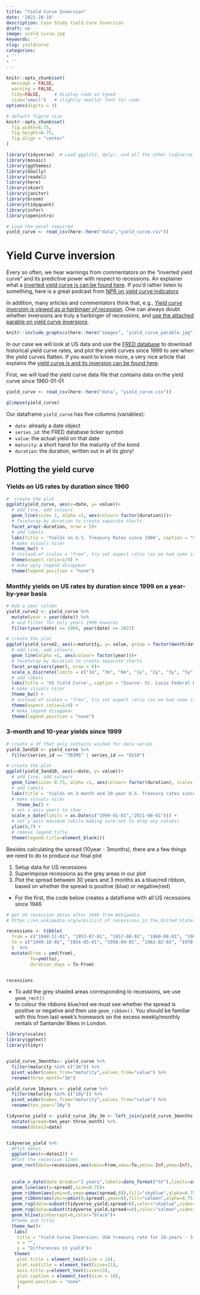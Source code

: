 ```yaml
---
title: "Yield Curve Inversion"
date: '2021-10-19'
description: Case Study Yield Cure Inversion
draft: no
image: yield_curve.jpg
keywords: ''
slug: yieldcurve
categories:
- ''
- ''
---
```



```r
knitr::opts_chunk$set(
  message = FALSE, 
  warning = FALSE,
  tidy=FALSE,     # display code as typed
  size="small")   # slightly smaller font for code
options(digits = 3)

# default figure size
knitr::opts_chunk$set(
  fig.width=6.75, 
  fig.height=6.75,
  fig.align = "center"
)

```


```r
library(tidyverse)  # Load ggplot2, dplyr, and all the other tidyverse packages
library(mosaic)
library(ggthemes)
library(GGally)
library(readxl)
library(here)
library(skimr)
library(janitor)
library(broom)
library(tidyquant)
library(infer)
library(openintro)
```
```r
# Load the excel required
yield_curve <- read_csv(here::here("data","yield_curve.csv"))
```


# Yield Curve inversion

Every so often, we hear warnings from commentators on the "inverted yield curve" and its predictive power with respect to recessions. An explainer what a [inverted yield curve is can be found here](https://www.reuters.com/article/us-usa-economy-yieldcurve-explainer/explainer-what-is-an-inverted-yield-curve-idUSKBN1O50GA). If you'd rather listen to something, here is a great podcast from [NPR on yield curve indicators](https://www.podbean.com/media/share/dir-4zgj9-6aefd11)

In addition, many articles and commentators think that, e.g., [*Yield curve inversion is viewed as a harbinger of recession*](https://www.bloomberg.com/news/articles/2019-08-14/u-k-yield-curve-inverts-for-first-time-since-financial-crisis). One can always doubt whether inversions are truly a harbinger of recessions, and [use the attached parable on yield curve inversions](https://twitter.com/5_min_macro/status/1161627360946511873).


```r
knitr::include_graphics(here::here("images", "yield_curve_parable.jpg"), error = FALSE)
```


In our case we will look at US data and use the [FRED database](https://fred.stlouisfed.org/) to download historical yield curve rates, and plot the yield curves since 1999 to see when the yield curves flatten. If you want to know more, a very nice article that explains the [yield curve is and its inversion can be found here](https://fredblog.stlouisfed.org/2018/10/the-data-behind-the-fear-of-yield-curve-inversions/). 

First, we will load the yield curve data file that contains data on the yield curve since 1960-01-01

```r

yield_curve <- read_csv(here::here("data", "yield_curve.csv"))

glimpse(yield_curve)
```

Our dataframe `yield_curve` has five columns (variables):

- `date`: already a date object
- `series_id`: the FRED database ticker symbol
- `value`: the actual yield on that date
- `maturity`: a short hand for the maturity of the bond
- `duration`: the duration, written out in all its glory!


## Plotting the yield curve

### Yields on US rates by duration since 1960

```r
#  create the plot
ggplot(yield_curve, aes(x=date, y= value))+
  # add line, add colours
  geom_line(size= 1, alpha =1, aes(colour= factor(duration)))+
  # facetwrap by duration to create separate charts
  facet_wrap(~duration, nrow = 5)+
  # add labels
  labs(title = 'Yields on U.S. Treasury Rates since 1960', caption = "Source: St. Louis Federal Reserve Economic Database (FRED)", y = "%", x="") +
  # make visuals nicer
  theme_bw() + 
  # instead of scales = "free", try set aspect ratio (as we had some issues dispalying)
  theme(aspect.ratio=1/8) +
  # make ugly legend disappear
  theme(legend.position = "none")
```



### Monthly yields on US rates by duration since 1999 on a year-by-year basis

```r
# Add a year column
yield_curve2 <- yield_curve %>%
  mutate(year = year(date)) %>%
  # and filter for only years 1999 onwards
  filter(year(date) >= 1999, year(date) <= 2021) 

# create the plot
ggplot(yield_curve2, aes(x=maturity, y= value, group = factor(month(date))))+
  # add line, add colours
  geom_line(alpha =1, aes(colour= factor(year)))+
  # facetwrap by duration to create separate charts
  facet_wrap(vars(year), nrow = 6)+
  scale_x_discrete(limits = c("1m", "3m", "6m", "1y", "2y", "3y", "5y", "7y", "10y", "20y", "30y"))+
  # add labels
  labs(title = 'US Yield Curve', caption = "Source: St. Louis Federal Reserve Economic Database (FRED)", y = "Yield (%)", x="Maturity") +
  # make visuals nicer
  theme_bw() + 
  # instead of scales = "free", try set aspect ratio (as we had some issues dispalying)
  theme(aspect.ratio=1/4) +
  # make legend disappear
  theme(legend.position = "none")
```


### 3-month and 10-year yields since 1999


```r
# create a df that only contains wished for data series
yield_3and10 <- yield_curve %>%
  filter(series_id == "TB3MS" | series_id == "GS10")

# create the plot
ggplot(yield_3and10, aes(x=date, y= value))+
  # add line, add colours
  geom_line(size= 0.75, alpha =1, aes(colour= factor(duration), scales = "free"))+
  # add labels
  labs(title = 'Yields on 3-month and 10-year U.S. Treasury rates since 1999', caption = "Source: St. Louis Federal Reserve Economic Database (FRED)", y = "%", x="") +
  # make visuals nicer
    theme_bw() + 
  # set x axis years to show
  scale_x_date(limits = as.Date(c("1999-01-01","2021-08-01"))) +
  # set y-axis maximum (while making sure not to drop any values)
  ylim(0,7) +
  # remove legend title
  theme(legend.title=element_blank())
```

Besides calculating the spread (10year - 3months), there are a few things we need to do to produce our final plot

1. Setup data for US recessions 
1. Superimpose recessions as the grey areas in our plot
1. Plot the spread between 30 years and 3 months as a blue/red ribbon, based on whether the spread is positive (blue) or negative(red)


- For the first, the code below creates a dataframe with all US recessions since 1946

```r

# get US recession dates after 1946 from Wikipedia 
# https://en.wikipedia.org/wiki/List_of_recessions_in_the_United_States

recessions <- tibble(
  from = c("1948-11-01", "1953-07-01", "1957-08-01", "1960-04-01", "1969-12-01", "1973-11-01", "1980-01-01","1981-07-01", "1990-07-01", "2001-03-01", "2007-12-01","2020-02-01"),  
  to = c("1949-10-01", "1954-05-01", "1958-04-01", "1961-02-01", "1970-11-01", "1975-03-01", "1980-07-01", "1982-11-01", "1991-03-01", "2001-11-01", "2009-06-01", "2020-04-30") 
  )  %>% 
  mutate(From = ymd(from), 
         To=ymd(to),
         duration_days = To-From)


recessions
```

- To add the grey shaded areas corresponding to recessions, we use `geom_rect()`
- to colour the ribbons blue/red we must see whether the spread is positive or negative and then use `geom_ribbon()`. You should be familiar with this from last week's homework on the excess weekly/monthly rentals of Santander Bikes in London.

```r
library(scales)
library(ggtext)
library(tidyr)


yield_curve_3months<- yield_curve %>% 
  filter(maturity %in% c("3m")) %>%
  pivot_wider(names_from="maturity",values_from="value") %>% 
  rename(three_month="3m")

yield_curve_10years <- yield_curve %>% 
  filter(maturity %in% c("10y")) %>%
  pivot_wider(names_from="maturity",values_from="value") %>% 
  rename(ten_year="10y")

tidyverse_yield <- yield_curve_10y_3m <- left_join(yield_curve_3months,yield_curve_10years,by="date") %>% 
  mutate(spread=ten_year-three_month) %>% 
  rename(dates2=date)


tidyverse_yield %>% 
  #Plot dates
  ggplot(aes(x=dates2)) +
  #Plot the recession lines
  geom_rect(data=recessions,aes(xmin=From,xmax=To,ymin=-Inf,ymax=Inf),fill='darkgray',inherit.aes=FALSE,alpha=0.35)+
  
  
  scale_x_date(date_breaks="2 years",labels=date_format("%Y"),limits=as.Date(c('1959-01-01','2021-08-01')))+
  geom_line(aes(y=spread),size=0.75)+
  geom_ribbon(aes(ymin=0,ymax=pmax(spread,0)),fill="skyblue",alpha=0.75)+
  geom_ribbon(aes(ymin=pmin(0,spread),ymax=0),fill="salmon",alpha=0.75)+
  geom_rug(data=subset(tidyverse_yield,spread>0),color="skyblue",sides="b",alpha=0.75)+
  geom_rug(data=subset(tidyverse_yield,spread<=0),color="salmon",sides="b",alpha=0.75)+
  geom_hline(yintercept=0,color="black")+
  #Theme and title
  theme_bw()+
   labs(
    title = "Yield Curve Inversion: USA treasury rate for 10-years - 3-month",
    x = "", 
    y = "Differences in yield")+
   theme(
    plot.title = element_text(size = 14),
    plot.subtitle = element_text(size=11),
    axis.title.y=element_text(size=13),
    plot.caption = element_text(size = 10),
    legend.position = "none" 
    )
```
